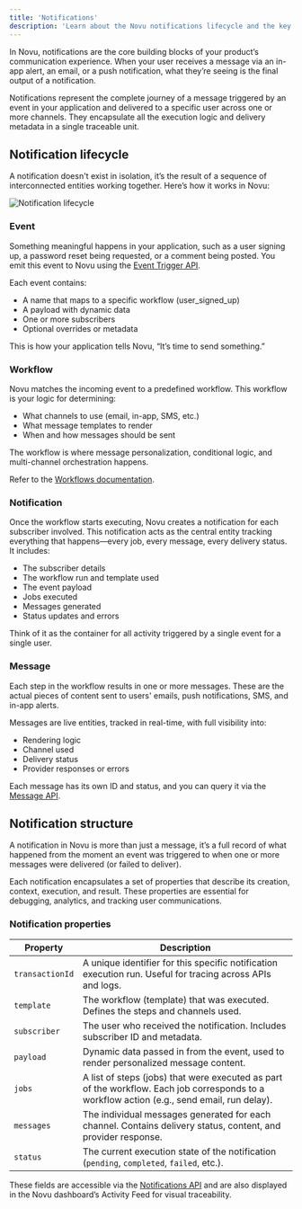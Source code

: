 ```yaml
---
title: 'Notifications'
description: 'Learn about the Novu notifications lifecycle and the key entities that make up a notification.'
---
```


In Novu, notifications are the core building blocks of your product’s communication experience. When your user receives a message via an in-app alert, an email, or a push notification, what they’re seeing is the final output of a notification.

Notifications represent the complete journey of a message triggered by an event in your application and delivered to a specific user across one or more channels. They encapsulate all the execution logic and delivery metadata in a single traceable unit.

## Notification lifecycle

A notification doesn't exist in isolation, it’s the result of a sequence of interconnected entities working together. Here’s how it works in Novu:

<img
  src="/images/notification-life-cycle.png"
  alt="Notification lifecycle"
  className="rounded-lg border w-[800px]"
/>

### Event

Something meaningful happens in your application, such as a user signing up, a password reset being requested, or a comment being posted. You emit this event to Novu using the [Event Trigger API](/api-reference/events/trigger/post).

Each event contains:
- A name that maps to a specific workflow (user_signed_up)
- A payload with dynamic data
- One or more subscribers
- Optional overrides or metadata

This is how your application tells Novu, “It’s time to send something.”

### Workflow

Novu matches the incoming event to a predefined workflow. This workflow is your logic for determining:
- What channels to use (email, in-app, SMS, etc.)
- What message templates to render
- When and how messages should be sent

The workflow is where message personalization, conditional logic, and multi-channel orchestration happens.

<Callout title="Want to learn more?" type="info">Refer to the [Workflows documentation](/platform/concepts/workflows).</Callout>

### Notification

Once the workflow starts executing, Novu creates a notification for each subscriber involved. This notification acts as the central entity tracking everything that happens—every job, every message, every delivery status. It includes:

- The subscriber details
- The workflow run and template used
- The event payload
- Jobs executed
- Messages generated
- Status updates and errors

Think of it as the container for all activity triggered by a single event for a single user.

### Message

Each step in the workflow results in one or more messages. These are the actual pieces of content sent to users' emails, push notifications, SMS, and in-app alerts.

Messages are live entities, tracked in real-time, with full visibility into:

- Rendering logic
- Channel used
- Delivery status
- Provider responses or errors

<Callout>Each message has its own ID and status, and you can query it via the [Message API](/api-reference/messages/messages/get).</Callout>

## Notification structure

A notification in Novu is more than just a message, it’s a full record of what happened from the moment an event was triggered to when one or more messages were delivered (or failed to deliver).

Each notification encapsulates a set of properties that describe its creation, context, execution, and result. These properties are essential for debugging, analytics, and tracking user communications.

### Notification properties

| Property        | Description                                                                                                                                 |
| --------------- | ------------------------------------------------------------------------------------------------------------------------------------------- |
| `transactionId` | A unique identifier for this specific notification execution run. Useful for tracing across APIs and logs.                                  |
| `template`      | The workflow (template) that was executed. Defines the steps and channels used.                                                             |
| `subscriber`    | The user who received the notification. Includes subscriber ID and metadata.                                                                |
| `payload`       | Dynamic data passed in from the event, used to render personalized message content.                                                         |
| `jobs`          | A list of steps (jobs) that were executed as part of the workflow. Each job corresponds to a workflow action (e.g., send email, run delay). |
| `messages`      | The individual messages generated for each channel. Contains delivery status, content, and provider response.                               |
| `status`        | The current execution state of the notification (`pending`, `completed`, `failed`, etc.).                                                   |

These fields are accessible via the [Notifications API](/api-reference/notifications/notifications/get) and are also displayed in the Novu dashboard’s Activity Feed for visual traceability.
